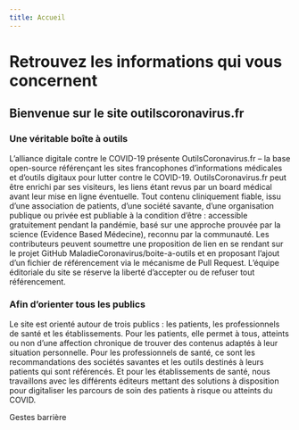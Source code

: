 ```yaml
---
title: Accueil
---
```



<FullWidthContent>
  <Main>
    <Content>
      <TargetCards/>
    </Content>
  </Main>
</FullWidthContent>

<FullWidthContent>
<Main>
<Content>

  # Retrouvez les informations qui vous concernent
  ## Bienvenue sur le site outilscoronavirus.fr

<CenteredTextContainer>
<div/>
<div>
  <Corona/>
</div>
<div>

  ### Une véritable boîte à outils

  L’alliance digitale contre le COVID-19 présente OutilsCoronavirus.fr – la base open-source référençant les sites francophones d’informations médicales et d’outils digitaux pour lutter contre le COVID-19. OutilsCoronavirus.fr peut être enrichi par ses visiteurs, les liens étant revus par un board médical avant leur mise en ligne éventuelle.
  Tout contenu cliniquement fiable, issu d’une association de patients, d’une société savante, d’une organisation publique ou privée est publiable à la condition d’être : accessible gratuitement pendant la pandémie, basé sur une approche prouvée par la science (Evidence Based Médecine), reconnu par la communauté.
  Les contributeurs peuvent soumettre une proposition de lien en se rendant sur le projet GitHub MaladieCoronavirus/boite-a-outils et en proposant l’ajout d’un fichier de référencement via le mécanisme de Pull Request. L’équipe éditoriale du site se réserve la liberté d’accepter ou de refuser tout référencement.


</div>
<div/>
</CenteredTextContainer>
</Content>
</Main>
</FullWidthContent>

<FullWidthContent>
<Main>
<Content>
<CenteredTextContainer>
<div/>
<div>

  ### Afin d’orienter tous les publics

  Le site est orienté autour de trois publics : les patients, les professionnels de santé et les établissements. Pour les patients, elle permet à tous, atteints ou non d’une affection chronique de trouver des contenus adaptés à leur situation personnelle. Pour les professionnels de santé, ce sont les recommandations des sociétés savantes et les outils destinés à leurs patients qui sont référencés. Et pour les établissements de santé, nous travaillons avec les différents éditeurs mettant des solutions à disposition pour digitaliser les parcours de soin des patients à risque ou atteints du COVID.

</div>
<div>
  <Group/>
</div>
<div/>
</CenteredTextContainer>
</Content>
</Main>
</FullWidthContent>

<FullWidthContent>
<Main>
<Content>
<CenteredTextContainer>
<div/>
<div>
  <Question/>
</div>
<div>
Gestes barrière
</div>
<div/>
</CenteredTextContainer>
</Content>
</Main>
</FullWidthContent>
